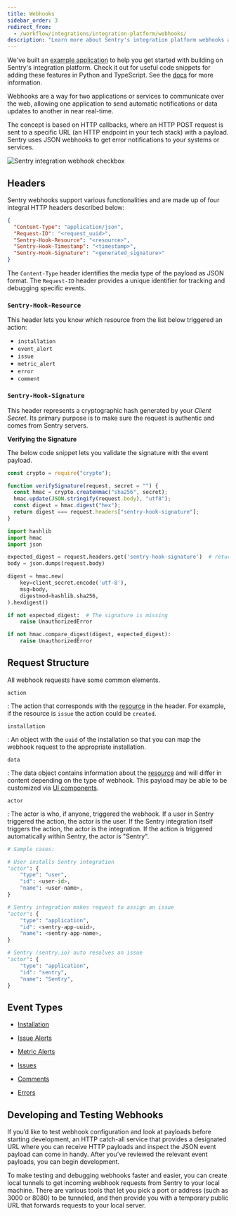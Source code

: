 ```yaml
---
title: Webhooks
sidebar_order: 3
redirect_from:
  - /workflow/integrations/integration-platform/webhooks/
description: "Learn more about Sentry's integration platform webhooks and how they allow your service to receive requests about specific resources, such as installation, issues, and alerts."
---
```


<Note>

We've built an [example application](https://github.com/getsentry/integration-platform-example) to help you get started with building on Sentry's integration platform. Check it out for useful code snippets for adding these features in Python and TypeScript. See the [docs](/product/integrations/integration-platform/#example-app) for more information.

</Note>

Webhooks are a way for two applications or services to communicate over the web, allowing one application to send automatic notifications or data updates to another in near real-time. 

The concept is based on HTTP callbacks, where an HTTP POST request is sent to a specific URL (an HTTP endpoint in your tech stack) with a payload. Sentry uses JSON webhooks to get error notifications to your systems or services.

![Sentry integration webhook checkbox](webhook-checkbox.png)

## Headers

Sentry webhooks support various functionalities and are made up of four integral HTTP headers described below:

```json
{
  "Content-Type": "application/json",
  "Request-ID": "<request_uuid>",
  "Sentry-Hook-Resource": "<resource>",
  "Sentry-Hook-Timestamp": "<timestamp>",
  "Sentry-Hook-Signature": "<generated_signature>"
}
```

The `Content-Type` header identifies the media type of the payload as JSON format. The `Request-ID` header provides a unique identifier for tracking and debugging specific events. 

### `Sentry-Hook-Resource`

This header lets you know which resource from the list below triggered an action:

- `installation`
- `event_alert`
- `issue`
- `metric_alert`
- `error`
- `comment`

### `Sentry-Hook-Signature`

This header represents a cryptographic hash generated by your *Client Secret*. Its primary purpose is to make sure  the request is authentic and comes from Sentry servers. 

**Verifying the Signature**

The below code snippet lets you validate the signature with the event payload.

```javascript
const crypto = require("crypto");

function verifySignature(request, secret = "") {
  const hmac = crypto.createHmac("sha256", secret);
  hmac.update(JSON.stringify(request.body), "utf8");
  const digest = hmac.digest("hex");
  return digest === request.headers["sentry-hook-signature"];
}
```

```python
import hashlib
import hmac
import json

expected_digest = request.headers.get('sentry-hook-signature')  # returns None if header is missing
body = json.dumps(request.body)

digest = hmac.new(
    key=client_secret.encode('utf-8'),
    msg=body,
    digestmod=hashlib.sha256,
).hexdigest()

if not expected_digest:  # The signature is missing
    raise UnauthorizedError

if not hmac.compare_digest(digest, expected_digest):
    raise UnauthorizedError
```

## Request Structure

All webhook requests have some common elements.

`action`

: The action that corresponds with the [resource](#sentry-hook-resource) in the header. For example, if the resource is `issue` the action could be `created`.

`installation`

: An object with the `uuid` of the installation so that you can map the webhook request to the appropriate installation.

`data`

: The data object contains information about the [resource](#sentry-hook-resource) and will differ in content depending on the type of webhook. This payload may be able to be customized via [UI components](/product/integrations/integration-platform/ui-components).

`actor`

: The actor is who, if anyone, triggered the webhook. If a user in Sentry triggered the action, the actor is the user. If the Sentry integration itself triggers the action, the actor is the integration. If the action is triggered automatically within Sentry, the actor is "Sentry".

```python
# Sample cases:

# User installs Sentry integration
"actor": {
    "type": "user",
    "id": <user-id>,
    "name": <user-name>,
}

# Sentry integration makes request to assign an issue
"actor": {
    "type": "application",
    "id": <sentry-app-uuid>,
    "name": <sentry-app-name>,
}

# Sentry (sentry.io) auto resolves an issue
"actor": {
    "type": "application",
    "id": "sentry",
    "name": "Sentry",
}
```

## Event Types

- [Installation](/product/integrations/integration-platform/webhooks/installation/)

- [Issue Alerts](/product/integrations/integration-platform/webhooks/issue-alerts/)

- [Metric Alerts](/product/integrations/integration-platform/webhooks/metric-alerts/)

- [Issues](/product/integrations/integration-platform/webhooks/issues/)

- [Comments](/product/integrations/integration-platform/webhooks/comments/)

- [Errors](/product/integrations/integration-platform/webhooks/errors/)


## Developing and Testing Webhooks

If you’d like to test webhook configuration and look at payloads before starting development, an HTTP catch-all service that provides a designated URL where you can receive HTTP payloads and inspect the JSON event payload can come in handy. After you’ve reviewed the relevant event payloads, you can begin development. 

To make testing and debugging webhooks faster and easier, you can create local tunnels to get incoming webhook requests from Sentry to your local machine. There are various tools that let you pick a port or address (such as 3000 or 8080) to be tunneled, and then provide you with a temporary public URL that forwards requests to your local server.

